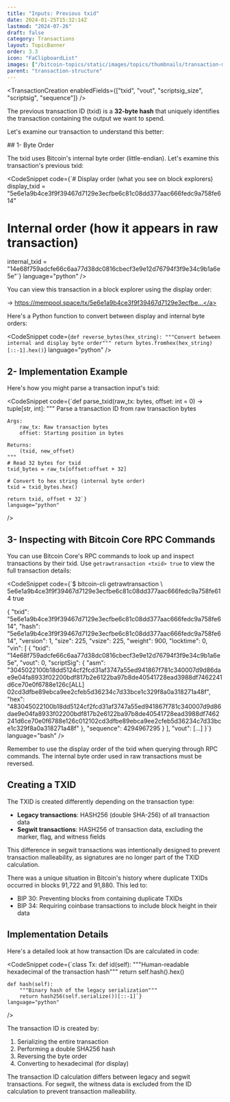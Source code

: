 ```yaml
---
title: "Inputs: Previous txid"
date: 2024-01-25T15:32:14Z
lastmod: "2024-07-26"
draft: false
category: Transactions
layout: TopicBanner
order: 3.3
icon: "FaClipboardList"
images: ["/bitcoin-topics/static/images/topics/thumbnails/transaction-module/fees-thumbnail-prevtxid.jpg"]
parent: "transaction-structure"
---
```


<TransactionCreation
    enabledFields={["txid", "vout", "scriptsig_size", "scriptsig", "sequence"]}
/>

The previous transaction ID (txid) is a **32-byte hash** that uniquely identifies the transaction containing the output we want to spend.

Let's examine our transaction to understand this better:

<div className="dark:hidden w-full rounded-xl overflow-hidden">
    <SvgDisplay
        src="/bitcoin-topics/static/images/topics/transactions/fees/fees_11_txid.png"
        width="100%"
        height="auto"
    />
</div>
<div className="hidden dark:block w-full rounded-xl overflow-hidden">
    <SvgDisplay
        src="/bitcoin-topics/static/images/topics/transactions/fees/fees_11_txid.png"
        width="100%"
        height="auto"
    />
</div>
## 1- Byte Order

The txid uses Bitcoin's internal byte order (little-endian). Let's examine this transaction's previous txid:

<CodeSnippet
    code={`# Display order (what you see on block explorers)
display_txid = "5e6e1a9b4ce3f9f39467d7129e3ecfbe6c81c08dd377aac666fedc9a758fe614"

# Internal order (how it appears in raw transaction)

internal_txid = "14e68f759adcfe66c6aa77d38dc0816cbecf3e9e12d76794f3f9e34c9b1a6e5e"`}
language="python"
/>

You can view this transaction in a block explorer using the display order:

-> <a href="https://mempool.space/tx/5e6e1a9b4ce3f9f39467d7129e3ecfbe6c81c08dd377aac666fedc9a758fe614" target="_blank">https://mempool.space/tx/5e6e1a9b4ce3f9f39467d7129e3ecfbe...</a>

<ExpandableAlert title="Converting between byte orders" type="info">
Here's a Python function to convert between display and internal byte orders:

<CodeSnippet
    code={`def reverse_bytes(hex_string):
    """Convert between internal and display byte order"""
    return bytes.fromhex(hex_string)[::-1].hex()`}
    language="python"
/>
</ExpandableAlert>

## 2- Implementation Example

Here's how you might parse a transaction input's txid:

<CodeSnippet
    code={`def parse_txid(raw_tx: bytes, offset: int = 0) -> tuple[str, int]:
    """
    Parse a transaction ID from raw transaction bytes
    
    Args:
        raw_tx: Raw transaction bytes
        offset: Starting position in bytes
        
    Returns:
        (txid, new_offset)
    """
    # Read 32 bytes for txid
    txid_bytes = raw_tx[offset:offset + 32]
    
    # Convert to hex string (internal byte order)
    txid = txid_bytes.hex()
    
    return txid, offset + 32`}
    language="python"
/>

## 3- Inspecting with Bitcoin Core RPC Commands

You can use Bitcoin Core's RPC commands to look up and inspect transactions by their txid. Use `getrawtransaction <txid> true` to view the full transaction details:

<CodeSnippet
    code={`$ bitcoin-cli getrawtransaction \\
    5e6e1a9b4ce3f9f39467d7129e3ecfbe6c81c08dd377aac666fedc9a758fe614 true

{
"txid": "5e6e1a9b4ce3f9f39467d7129e3ecfbe6c81c08dd377aac666fedc9a758fe614",
"hash": "5e6e1a9b4ce3f9f39467d7129e3ecfbe6c81c08dd377aac666fedc9a758fe614",
"version": 1,
"size": 225,
"vsize": 225,
"weight": 900,
"locktime": 0,
"vin": [
{
"txid": "14e68f759adcfe66c6aa77d38dc0816cbecf3e9e12d76794f3f9e34c9b1a6e5e",
"vout": 0,
"scriptSig": {
"asm": "3045022100b18dd5124cf2fcd31af3747a55ed941867f781c340007d9d86dae9e04fa8933f02200bdf817b2e6122ba97b8de40541728ead3988df7462241d6ce70e0f6788e126c[ALL] 02cd3dfbe89ebca9ee2cfeb5d36234c7d33bce1c329f8a0a318271a48f",
"hex": "483045022100b18dd5124cf2fcd31af3747a55ed941867f781c340007d9d86dae9e04fa8933f02200bdf817b2e6122ba97b8de40541728ead3988df7462241d6ce70e0f6788e126c012102cd3dfbe89ebca9ee2cfeb5d36234c7d33bce1c329f8a0a318271a48f"
},
"sequence": 4294967295
}
],
"vout": [...]
}`}
language="bash"
/>

<ExpandableAlert title="Note" type="info">
    Remember to use the display order of the txid when querying through RPC
    commands. The internal byte order used in raw transactions must be reversed.
</ExpandableAlert>

## Creating a TXID

The TXID is created differently depending on the transaction type:

-   **Legacy transactions**: HASH256 (double SHA-256) of all transaction data
-   **Segwit transactions**: HASH256 of transaction data, excluding the marker, flag, and witness fields

This difference in segwit transactions was intentionally designed to prevent transaction malleability, as signatures are no longer part of the TXID calculation.

<ExpandableAlert title="Historical Note" type="info">
There was a unique situation in Bitcoin's history where duplicate TXIDs occurred in blocks 91,722 and 91,880. This led to:

- BIP 30: Preventing blocks from containing duplicate TXIDs
- BIP 34: Requiring coinbase transactions to include block height in their data
    
</ExpandableAlert>

## Implementation Details

Here's a detailed look at how transaction IDs are calculated in code:

<CodeSnippet
    code={`class Tx:
    def id(self):
        """Human-readable hexadecimal of the transaction hash"""
        return self.hash().hex()

    def hash(self):
        """Binary hash of the legacy serialization"""
        return hash256(self.serialize())[::-1]`}
    language="python"

/>

The transaction ID is created by:

1. Serializing the entire transaction
2. Performing a double SHA256 hash
3. Reversing the byte order
4. Converting to hexadecimal (for display)

<ExpandableAlert title="Note" type="info">
    The transaction ID calculation differs between legacy and segwit
    transactions. For segwit, the witness data is excluded from the ID
    calculation to prevent transaction malleability.
</ExpandableAlert>
